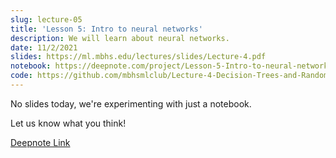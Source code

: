 ```yaml
---
slug: lecture-05
title: 'Lesson 5: Intro to neural networks'
description: We will learn about neural networks.
date: 11/2/2021
slides: https://ml.mbhs.edu/lectures/slides/Lecture-4.pdf
notebook: https://deepnote.com/project/Lesson-5-Intro-to-neural-networks-PX5VgFZ7R6Oyu0RXumeUPw/%2Fnotebook.ipynb
code: https://github.com/mbhsmlclub/Lecture-4-Decision-Trees-and-Random-Forests
---
```

No slides today, we're experimenting with just a notebook.

Let us know what you think!

[Deepnote Link](https://deepnote.com/project/Lesson-5-Intro-to-neural-networks-PX5VgFZ7R6Oyu0RXumeUPw/%2Fnotebook.ipynb)